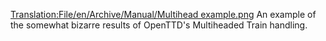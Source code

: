 [[Translation:File/en/Archive/Manual/Multihead example.png]]
An example of the somewhat bizarre results of OpenTTD's Multiheaded Train handling.